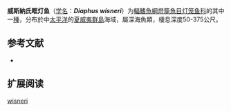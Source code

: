 {{Speciesbox
| name = 威斯納氏眶灯鱼
| status = NE
| status_system = IUCN3.1
| image = 
| genus = Diaphus
| species = wisneri
| authority = Nafpaktitis, Robertson & Paxton, 1995
| synonyms = 
}}

'''威斯納氏眶灯鱼'''（[[学名|学名]]：'''''Diaphus wisneri'''''）为[[輻鰭魚綱|輻鰭魚綱]][[燈籠魚目|燈籠魚目]][[灯笼鱼科|灯笼鱼科]]的其中一[[種|種]]，分布於中[[太平洋|太平洋]]的[[夏威夷群島|夏威夷群島]]海域，屬深海魚類，棲息深度50-375公尺。

== 参考文献 ==
{{refbegin}}
*{{FishBase_species|genus=Diaphus|species=wisneri|year=2012|month=1}}
{{refend}}

==扩展阅读==
{{refbegin}}
{{Wikispecies-inline|Diaphus wisneri|威斯納氏眶灯鱼}}
{{refend}}
{{Taxonbar|from=Q2806336}}

[[Category:眶灯鱼属|wisneri]]


{{灯笼鱼目小作品}}